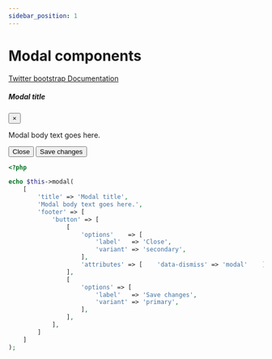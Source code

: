 ```yaml
---
sidebar_position: 1
---
```



# Modal components

[Twitter bootstrap Documentation](https://getbootstrap.com/docs/4.5/components/modal/#modal-components)

<Tabs>
<TabItem value="result" label="Result" default><HtmlCode bootstrapVersion="4.5"><div class="modal" role="dialog" tabindex="-1">
    <div class="modal-dialog" role="document">
        <div class="modal-content">
            <div class="modal-header">
                <h5 class="modal-title">Modal title</h5>
                <button aria-label="Close" class="close" data-dismiss="modal" type="button"><span aria-hidden="true">×</span></button>
            </div>
            <div class="modal-body">
                <p>Modal body text goes here.</p>
            </div>
            <div class="modal-footer">
                <button type="button" name="button" data-dismiss="modal" class="btn btn-secondary" value="">Close</button>
                <button type="button" name="button" class="btn btn-primary" value="">Save changes</button>
            </div>
        </div>
    </div>
</div></HtmlCode></TabItem>
<TabItem value="source" label="Source">

```php
<?php

echo $this->modal(
    [
        'title' => 'Modal title',
        'Modal body text goes here.',
        'footer' => [
            'button' => [
                [
                    'options'    => [
                        'label'   => 'Close',
                        'variant' => 'secondary',
                    ],
                    'attributes' => [    'data-dismiss' => 'modal'    ],
                ],
                [
                    'options' => [
                        'label'   => 'Save changes',
                        'variant' => 'primary',
                    ],
                ],
            ],
        ]
    ]
);

```

</TabItem>
</Tabs>
